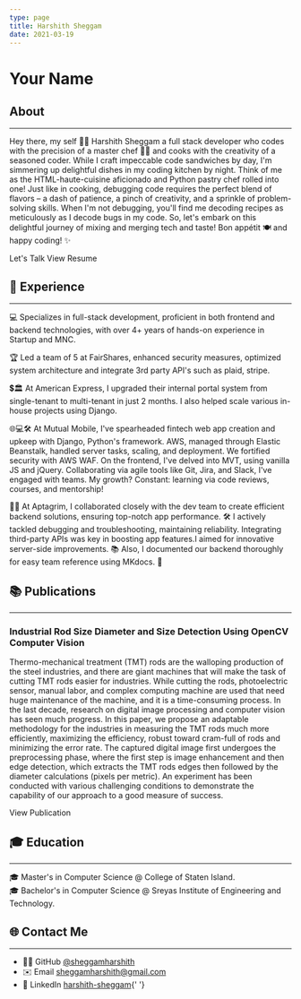 ```yaml
---
type: page
title: Harshith Sheggam
date: 2021-03-19
---
```



# Your Name

## About

---

Hey there, my self 👨‍💻 Harshith Sheggam
a full stack developer who codes with the precision of a master chef 👨‍🍳 and cooks with the creativity of a seasoned coder.
While I craft impeccable code sandwiches by day, I'm simmering up delightful dishes in my coding kitchen by night.
Think of me as the HTML-haute-cuisine aficionado and Python pastry chef rolled into one! Just like in cooking, debugging
code requires the perfect blend of flavors – a dash of patience, a pinch of creativity, and a sprinkle of problem-solving skills.
When I'm not debugging, you'll find me decoding recipes as meticulously as I decode bugs in my code.
So, let's embark on this delightful journey of mixing and merging tech and taste! Bon appétit 🍽️ and happy coding! ✨

<div className='flex flex-row justify-center items-center'>
  <Link
    href={'https://wa.me/15513446078'}
    className="text-white no-underline bg-gradient-to-r from-green-400 via-green-500 to-green-600 hover:bg-gradient-to-br focus:ring-4 focus:outline-none focus:ring-green-300 dark:focus:ring-green-800 font-medium rounded-lg text-sm px-5 py-2.5 text-center me-2 mb-2"
    target='_blank'>Let's Talk</Link>
  <Link
    href="/files/resume.pdf"
    className="text-white no-underline bg-gradient-to-r from-blue-500 via-blue-600 to-blue-700 hover:bg-gradient-to-br focus:ring-4 focus:outline-none focus:ring-blue-300 dark:focus:ring-blue-800 font-medium rounded-lg text-sm px-5 py-2.5 text-center me-2 mb-2"
    target='_blank'> View Resume</Link>

</div>

## 💼 Experience

---

💻 Specializes in full-stack development, proficient in both frontend and backend technologies, with over 4+ years of hands-on experience in Startup and MNC.

🏆 Led a team of 5 at FairShares, enhanced security measures, optimized system architecture and integrate 3rd party API's such as plaid, stripe.

💲🏛️
At American Express, I upgraded their internal portal system from single-tenant to multi-tenant in just 2 months. I also helped scale various in-house projects using Django.


🌐💻🛠️ At Mutual Mobile, I've spearheaded fintech web app creation and upkeep with Django, Python's framework. AWS, managed through Elastic Beanstalk, handled server tasks, scaling, and deployment. We fortified security with AWS WAF. On the frontend, I've delved into MVT, using vanilla JS and jQuery. Collaborating via agile tools like Git, Jira, and Slack, I've engaged with teams. My growth? Constant: learning via code reviews, courses, and mentorship! 


👨‍💼 At Aptagrim, I collaborated closely with the dev team to create efficient backend solutions, ensuring top-notch app performance. 🛠️ I actively tackled debugging and troubleshooting, maintaining reliability. Integrating third-party APIs was key in boosting app features.I aimed for innovative server-side improvements. 📚 Also, I documented our backend thoroughly for easy team reference using MKdocs. 📝

## 📚 Publications
-----
### Industrial Rod Size Diameter and Size Detection Using OpenCV Computer Vision 
Thermo-mechanical treatment (TMT) rods are the walloping production of the steel industries, and there are giant machines that will make the task of cutting TMT rods easier for industries. While cutting the rods, photoelectric sensor, manual labor, and complex computing machine are used that need huge maintenance of the machine, and it is a time-consuming process. In the last decade, research on digital image processing and computer vision has seen much progress. In this paper, we propose an adaptable methodology for the industries in measuring the TMT rods much more efficiently, maximizing the efficiency, robust toward cram-full of rods and minimizing the error rate. The captured digital image first undergoes the preprocessing phase, where the first step is image enhancement and then edge detection, which extracts the TMT rods edges then followed by the diameter calculations (pixels per metric). An experiment has been conducted with various challenging conditions to demonstrate the capability of our approach to a good measure of success.
<div className='flex w-full items-center justify-center'>
<Link
    href={'https://link.springer.com/chapter/10.1007/978-981-19-1142-2_50'}
    className="bg-gray-300 hover:bg-gray-400 text-gray-800 font-bold py-2 px-4 rounded inline-flex items-center no-underline"
    target='_blank'>View Publication </Link>
</div>

## 🎓 Education

---

🎓 Master's in Computer Science @ College of Staten Island.\
🎓 Bachelor's in Computer Science @ Sreyas Institute of Engineering and Technology.

## 🌐 Contact Me

---

- 🧑‍💻 GitHub [@sheggamharshith](https://github.com/sheggamharshith)
- ✉️ Email [sheggamharshith@gmail.com](mailto:sheggamharshith@gmail.com)
- 👔 LinkedIn [harshith-sheggam](https://www.linkedin.com/in/harshith-sheggam/){' '}

